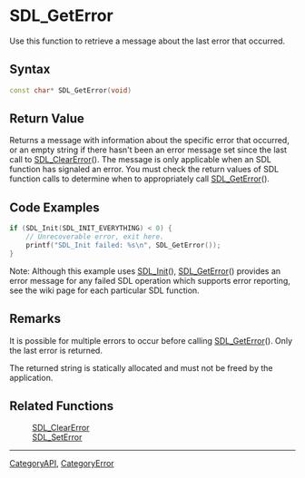 
= SDL_GetError =
Use this function to retrieve a message about the last error that occurred.


== Syntax ==
<syntaxhighlight lang='c++'>
const char* SDL_GetError(void)
</syntaxhighlight>

== Return Value ==
Returns a message with information about the specific error that occurred, or an empty string if there hasn't been an error message set since the last call to [[SDL_ClearError]](). <!-- Without calling [[SDL_ClearError]](), the --> The message is only applicable when an SDL function has signaled an error.  You must check the return values of SDL function calls to determine when to appropriately call [[SDL_GetError]]().

== Code Examples ==
<syntaxhighlight lang='c++'>
if (SDL_Init(SDL_INIT_EVERYTHING) < 0) {
    // Unrecoverable error, exit here.
    printf("SDL_Init failed: %s\n", SDL_GetError());
}
</syntaxhighlight>
Note: Although this example uses [[SDL_Init]](), [[SDL_GetError]]() provides an error message for any failed SDL operation which supports error reporting, see the wiki page for each particular SDL function.

== Remarks ==
It is possible for multiple errors to occur before calling [[SDL_GetError]]().  Only the last error is returned.

The returned string is statically allocated and must not be freed by the application.

== Related Functions ==
:[[SDL_ClearError]]
:[[SDL_SetError]]

----
[[CategoryAPI]], [[CategoryError]]
